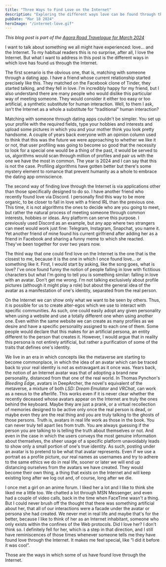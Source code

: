 ```yaml
---
title: "Three Ways to Find Love on the Internet"
description: "Exploring the different ways love can be found through the Internet, from dating apps to organic connections and the allure of avatars."
pubDate: "Mar 18 2024"
heroImage: "/internet-love.gif"
---
```


_This blog post is part of the [Agora Road Travelogue for March 2024](https://forum.agoraroad.com/index.php?threads/agora-road-travelogue-march-24.6514/)_

I want to talk about something we all might have experienced: love… and the Internet. To my habitual readers this
is no surprise, after all, I love the Internet. But what I want to address in this post is the different ways in
which love has found us through the Internet.

The first scenario is the obvious one, that is, matching with someone through a dating app. I have a friend whose
current relationship started precisely like this. They matched on the Facebook clone of Tinder, they started
talking, and they fell in love. I'm incredibly happy for my friend, but I also understand there are many people
who would dislike this particular way of meeting someone. They would consider it either too easy or too
artificial, a synthetic substitute for human interaction. Well, to them I ask, isn't the Internet as a whole a
substitute for “traditional” human interaction?

Matching with someone through dating apps couldn't be simpler. You set up your profile with the required fields,
type your hobbies and interests and upload some pictures in which you and your mother think you look pretty
handsome. A couple of years back everyone with an opinion column used to think that this was the future we were
approaching to whether we like it or not, that user profiling was going to become so good that the necessity to
look for a special one would be a thing of the past, it would be served to us, algorithms would scan through
million of profiles and pair us with the one we have the most in common. The year is 2024 and I can say that this
is not the case. Profiling algorithms have gotten better but there's some mystery element to romance that prevent
humanity as a whole to embrace the dating app omniscience.

The second way of finding love through the Internet is via applications other than those specifically designed to
do so. I have another friend who recently found love via Discord. I personally find this way to be more organic,
to be closer to fall in love with a friend IRL than the previous one. This time, it is not algorithms the ones to
decide who are you going to meet, but rather the natural process of meeting someone through common interests,
hobbies or ideas. Any platform can serve this purpose. I previously used Discord as an example, but any app where
two strangers can meet would work just fine: Telegram, Instagram, Snapchat, you name it. Yet another friend of
mine found his current girlfriend after adding her as a friend in Facebook and sharing a funny meme to which she
reacted. They've been together for over two years now.

The third way that one could find love on the Internet is the one that is the closest to me, because it is the
one in which I once found love… or something like it. First, I would start by asking, like the song goes, what is
love? I've once found funny the notion of people falling in love with fictitious characters but what I'm going to
tell you is something similar: falling in love with an avatar. Don't get me wrong. I'm not talking exclusively
about profile pictures (although it might play a role) but about the general idea of the avatar as a manifestation
of one's identity, separated from the real person.

On the Internet we can show only what we want to be seen by others. Thus, it is possible for us to create
alter-egos which we use to interact with specific communities. As such, one could easily adopt any given
personality when using a website and use a totally different one when using another one. Even within the same
website we can create as many profiles as we desire and have a specific personality assigned to each one of them.
Some people would declare that this makes for an artificial persona, an entity different to the person that
creates it. However, I would argue that in reality this persona is not entirely artificial, but rather a
purification of some of the traits that defines one's identity.

We live in an era in which concepts like the metaverse are starting to become commonplace, in which the idea of
an avatar which can be traced back to your real identity is not as extravagant as it once was. Years back, the
notion of an Internet avatar was that of adopting a brand new personality, distanced from that one of the real
world. In Thomas Pynchon's _Bleeding Edge_, avatars in DeepArcher, the novel's equivalent of the metaverse, a
mixture of both _LSD: Dream Emulator_ and _VRChat_, can work as a nexus to the afterlife. This works
even if it is never clear whether the recently deceased whose avatars appear on the Internet are truly the ones
behind the keyboard. Maybe they are just a prank, or a virtual recollection of memories designed to be active only
once the real person is dead, or maybe even they are the real thing and you are truly talking to the ghosts of
those persons. Truth is, avatars in real life work as those in the book. You can never truly tell apart lies from
truth. You are always guessing if the person you are talking to is telling the truth about themselves or not. And
even in the case in which the users conveys the most genuine information about themselves, the sheer usage of a
specific platform unavoidably leads to show only a small portion of one's true identity. As such, posting under an
avatar is to pretend to be what that avatar represents. Even if we use a portrait as a profile picture, our real
names as usernames and try to adhere to the same ethics we do in real life, sooner or later we will end up
distancing ourselves from the avatars we have created. They would become their own thing, a thing that exists on
the Internet and will keep existing long after we log out and, of course, long after we die.

I once met a girl on an anime forum. I liked her a lot and I like to think she liked me a little too. We chatted
a lot through MSN Messenger, and even had a couple of video calls, back in the time when FaceTime wasn't a thing.
But I could never brush off the thought that there was something artificial about her, that all of our
interactions were a facade under the avatar or persona she had created. We never met in real life and maybe that's
for the better, because I like to think of her as an Internet inhabitant, someone who only exists within the
confines of the Web protocols. Did I love her? I don't think so. I definitely fell for her, which is a step in
that direction, and I still have reminiscences of those times whenever someone tells me they have found love
through the Internet. It makes me feel special, like “I did it before it was cool”.

Those are the ways in which some of us have found love through the Internet.
